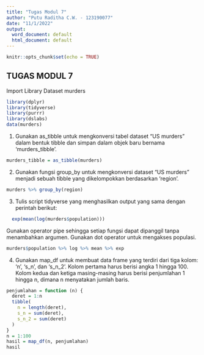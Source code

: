 ```yaml
---
title: "Tugas Modul 7"
author: "Putu Raditha C.W. - 123190077"
date: "11/1/2022"
output:
  word_document: default
  html_document: default
---
```


```r
knitr::opts_chunk$set(echo = TRUE)
```

## TUGAS MODUL 7
Import Library Dataset murders
```r
library(dplyr)
library(tidyverse)
library(purrr)
library(dslabs)
data(murders)
```  

1. Gunakan as_tibble untuk mengkonversi tabel dataset “US murders” dalam bentuk tibble dan simpan dalam objek baru bernama ‘murders_tibble’.

```r
murders_tibble = as_tibble(murders)
``` 

2. Gunakan fungsi group_by untuk mengkonversi dataset “US murders” menjadi sebuah tibble yang dikelompokkan berdasarkan ‘region’.  

```r
murders %>% group_by(region)
```   


3. Tulis script tidyverse yang menghasilkan output yang sama dengan perintah berikut:  
```r
  exp(mean(log(murders$population)))
```   
Gunakan operator pipe sehingga setiap fungsi dapat dipanggil tanpa menambahkan argumen. Gunakan dot operator untuk mengakses populasi.  

```r
murders$population %>% log %>% mean %>% exp
```   

4. Gunakan map_df untuk membuat data frame yang terdiri dari tiga kolom: ‘n’, ‘s_n’, dan ‘s_n_2’. Kolom pertama harus berisi angka 1 hingga 100. Kolom kedua dan ketiga masing-masing harus berisi penjumlahan 1 hingga n, dimana n menyatakan jumlah baris.

```r
penjumlahan = function (n) {
  deret = 1:n
  tibble(
    n = length(deret),
    s_n = sum(deret),
    s_n_2 = sum(deret)
  )
}
n = 1:100
hasil = map_df(n, penjumlahan)
hasil
```  

